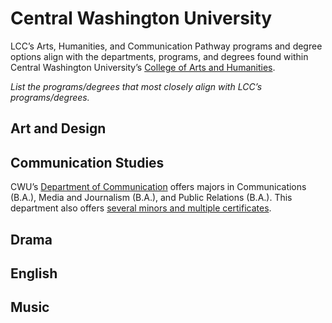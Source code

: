 # Central Washington University

LCC's Arts, Humanities, and Communication Pathway programs and degree options align with the departments, programs, and degrees found within Central Washington University's [College of Arts and Humanities](https://www.cwu.edu/arts/).

*List the programs/degrees that most closely align with LCC's programs/degrees.*

## Art and Design



## Communication Studies

CWU's [Department of Communication](https://www.cwu.edu/communication/) offers majors in Communications (B.A.), Media and Journalism (B.A.), and Public Relations (B.A.). This department also offers [several minors and multiple certificates](https://www.cwu.edu/communication/degrees#Minors).

## Drama


## English


## Music